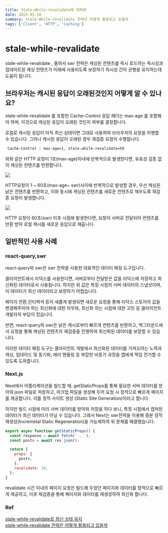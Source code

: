 ```yaml
---
title: Stale-While-revalidate에 대하여
date: 2023-01-18
summary: Stale-While-revalidate 전략은 어떻게 활용되고 있을까
tags: ['Client', 'HTTP', 'Caching']
---
```


# stale-while-revalidate

stale-while-revalidate , 줄여서 swr 전략은 캐싱된 컨텐츠를 즉시 로드하는 즉시성과 <br/>
업데이트된 캐싱 컨텐츠가 미래에 사용되도록 보장하기 최시성 간의 균형을 유지하는데 도움이 됩니다.

## 브라우저는 캐시된 응답이 오래된것인지 어떻게 알 수 있나요?

stale-while-revalidate 를 포함한 Cache-Control 응답 헤더는 max-age 를 포함해야 하며,
이것으로 캐싱된 응답이 오래된 것인지 여부를 결정합니다.

로컬로 캐시된 응답이 아직 최신 상태이면 그대로 사용하여 브라우저의 요청을 이행할 수 있습니다.
그러나 캐시된 응답이 오래된 경우 재검증 요청이 수행됩니다.

```bash
 Cache-Control : max-age=1, stale-while-revalidate=59
```

위와 같은 HTTP 요청이 1초(max-age)이내에 반복적으로 발생한다면,
유효성 검증 없이 캐싱된 컨텐츠를 반환합니다.

<img src="https://youthfulhps.dev/static/f9e7bb4b3dee1eadcc36789a1ce9936b/9cab2/swr-flow-1.png" />

HTTP요청이 1 ~ 60초(max-age~ swr)사이에 반복적으로 발생할 경우,
우선 캐싱된 낡은 컨텐츠를 반환하고, 이와 동시에 캐싱된 컨텐츠를 새로운 컨텐츠로 채우도록 재검증 요청이 발생합니다.

<img src="https://youthfulhps.dev/static/4cfd14b60aa1d85a5dc28e2a9770979f/9cab2/swr-flow-2.png" />

HTTP 요청이 60초(swr) 이후 시점에 발생한다면, 요청이 서버로 전달되어 컨텐츠를 반환 받아 로컬 캐시를 새로운 응답으로 채웁니다.

## 일반적인 사용 사례

### react-query,swr

react-query와 swr은 swr 전략을 사용한 대표적인 데이터 패칭 도구입니다.

클라이언트에서 리덕스를 사용한다면, 서버로부터 전달받은 값을 리덕스에 저장하고 최신화된 데이터로서 사용됩니다.
하지만 위 값은 특정 시점의 서버 데이터의 스냅샷이며, 이 데이터가 최신 데이터라고 보장하기 어렵습니다.

페이지 전환,인터렉셕 등이 새롭게 발생되면 새로운 요청을 통해 리덕스 스토어의 값을 변경해주어야 하는
최신화에 대한 의무와, 최신화 하는 시점에 대한 고민 등 클라이언트 개발자의 부담이 컸습니다.

반면, react-query와 swr은 낡은 캐시로부터 빠르게 컨텐츠를 반환하고,
백그라운드에서 요청을 통해 캐싱된 컨텐츠의 재검증을 진행하여 최신화된 데이터를 보장할 수 있습니다.

이러한 데이터 패칭 도구는 클라이언트 개발에서 최신화된 데이터를 가져오려는 노력과 캐싱, 업데이드 및 동기화,
에러 핸들링 등 복잡한 비동기 과정을 앱에게 책임 전가할 수 있도록 도와줍니다.

### Next.js

Next에서 어플리케이션을 빌드할 때, getStaticProps를 통해 필요한 서버 데이터를 받아와
json 파일로 저장하고, 마크업 파일을 생성해 두어 요청 시 정적으로 빠르게 페이지를 제공합니다.
이를 정적 사이트 생성 (Static Site Generation)이라고 합니다.

하지만 빌드 시점에 미리 서버 데이터를 받아와 저장을 하다 보니, 특정 시점에서 캡쳐된 데이터가 최신 데이터가 아닐 수 있습니다.
그래서 Next는 swr전략을 이용해 증분 정적 재생성(Incremetal Static Regeneration)을 가능케하여 위 문제를 해결했습니다.

```jsx
export async function getStaticProps() {
  const response = await fetch('...');
  const posts = await res.json();

  return {
    props: {
      posts,
    },
    revalidate: 10,
  };
}
```

revalidate 시간 이내의 페이지 요청은 빌드해 두었던 페이지와 데이터를 정적으로 빠르게 제공하고,
이후 재검증을 통해 페이지와 데이터를 재생성하여 최신화 합니다.

### Ref

[stale-while-revalidate로 최신 상태 유지](https://web.dev/stale-while-revalidate/) <br/>
[stale-while-revalidate 전략은 어떻게 활용되고 있을까](https://youthfulhps.dev/web/stale-while-ravalidate/)
